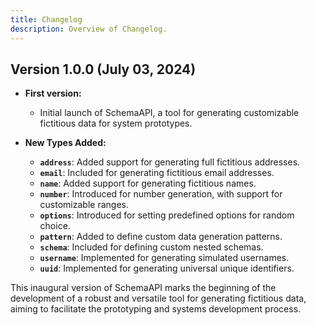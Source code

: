 ```yaml
---
title: Changelog
description: Overview of Changelog.
---
```


## Version 1.0.0 (July 03, 2024)

- **First version:**
    - Initial launch of SchemaAPI, a tool for generating customizable fictitious data for system prototypes.

- **New Types Added:**
    - **`address`**: Added support for generating full fictitious addresses.
    - **`email`**: Included for generating fictitious email addresses.
    - **`name`**: Added support for generating fictitious names.
    - **`number`**: Introduced for number generation, with support for customizable ranges.
    - **`options`**: Introduced for setting predefined options for random choice.
    - **`pattern`**: Added to define custom data generation patterns.
    - **`schema`**: Included for defining custom nested schemas.
    - **`username`**: Implemented for generating simulated usernames.
    - **`uuid`**: Implemented for generating universal unique identifiers.

This inaugural version of SchemaAPI marks the beginning of the development of a robust and versatile tool for generating fictitious data, aiming to facilitate the prototyping and systems development process.
